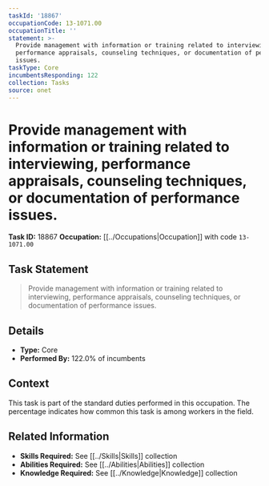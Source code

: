 ```yaml
---
taskId: '18867'
occupationCode: 13-1071.00
occupationTitle: ''
statement: >-
  Provide management with information or training related to interviewing,
  performance appraisals, counseling techniques, or documentation of performance
  issues.
taskType: Core
incumbentsResponding: 122
collection: Tasks
source: onet
---
```

# Provide management with information or training related to interviewing, performance appraisals, counseling techniques, or documentation of performance issues.

**Task ID:** 18867
**Occupation:** [[../Occupations|Occupation]] with code `13-1071.00`

## Task Statement

> Provide management with information or training related to interviewing, performance appraisals, counseling techniques, or documentation of performance issues.

## Details

- **Type:** Core
- **Performed By:** 122.0% of incumbents

## Context

This task is part of the standard duties performed in this occupation. The percentage indicates how common this task is among workers in the field.

## Related Information

- **Skills Required:** See [[../Skills|Skills]] collection
- **Abilities Required:** See [[../Abilities|Abilities]] collection
- **Knowledge Required:** See [[../Knowledge|Knowledge]] collection
